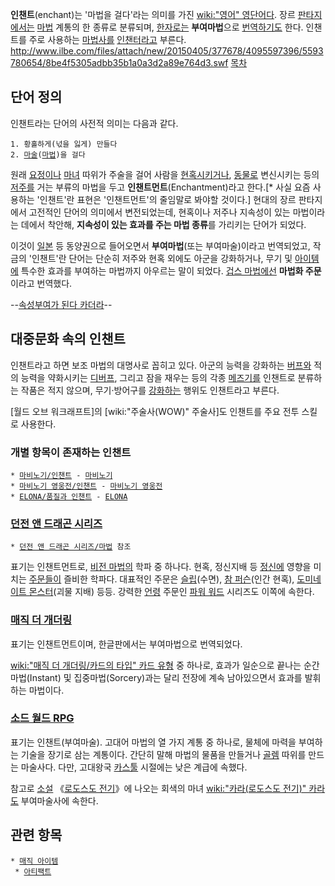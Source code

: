 '''인챈트'''(enchant)는 '마법을 걸다'라는 의미를 가진 [[wiki:"영어" 영단어]]다. 장르 [[판타지]]에서는 [[마법]] 계통의 한 종류로 분류되며, [[한자]]로는 '''부여마법'''으로 [[번역]]하기도 한다. 인챈트를 주로 사용하는 [[마법사]]를 [[인챈터]]라고 부른다.
http://www.ilbe.com/files/attach/new/20150405/377678/4095597396/5593780654/8be4f5305adbb35b1a0a3d2a89e764d3.swf
[[목차]]
== 단어 정의 ==
인챈트라는 단어의 사전적 의미는 다음과 같다.
 1. 황홀하게(넋을 잃게) 만들다
 2. [[마술]]([[마법]])을 걸다
원래 [[요정]]이나 [[마녀]] 따위가 주술을 걸어 사람을 [[현혹]]시키거나, [[동물]]로 변신시키는 등의 [[저주]]를 거는 부류의 마법을 두고 '''인챈트먼트'''(Enchantment)라고 한다.[* 사실 요즘 사용하는 '인챈트'란 표현은 '인챈트먼트'의 줄임말로 봐야할 것이다.] 현대의 장르 판타지에서 고전적인 단어의 의미에서 변전되었는데, 현혹이나 저주나 지속성이 있는 마법이라는 데에서 착안해, '''지속성이 있는 효과를 주는 마법 종류'''를 가리키는 단어가 되었다.

이것이 [[일본]] 등 동양권으로 들어오면서 '''부여마법'''(또는 부여마술)이라고 번역되었고, 작금의 '인챈트'란 단어는 단순히 저주와 현혹 외에도 아군을 강화하거나, 무기 및 [[아이템]]에 특수한 효과를 부여하는 마법까지 아우르는 말이 되었다. [[겁스 마법]]에선 '''마법화 주문'''이라고 번역했다.

--[http://bbs2.ruliweb.daum.net/gaia/do/ruliweb/default/community/325/read?bbsId=G005&itemId=143&articleId=22832699|현실에서도 속성부여가 된다 카더라]--

== 대중문화 속의 인챈트 ==
인챈트라고 하면 보조 마법의 대명사로 꼽히고 있다. 아군의 능력을 강화하는 [[버프]]와 적의 능력을 약화시키는 [[디버프]], 그리고 잠을 재우는 등의 각종 [[메즈]]기를 인챈트로 분류하는 작품은 적지 않으며, 무기·방어구를 [[강화]]하는 행위도 인챈트라고 부른다.

[월드 오브 워크래프트]의 [wiki:"주술사(WOW)" 주술사]도 인챈트를 주요 전투 스킬로 사용한다.

=== 개별 항목이 존재하는 인챈트 ===
 * [[마비노기/인챈트]] - [[마비노기]]
 * [[마비노기 영웅전/인챈트]] - [[마비노기 영웅전]]
 * [[ELONA/품질과 인챈트]] - [[ELONA]]

=== [[던전 앤 드래곤 시리즈]] ===
 * [[던전 앤 드래곤 시리즈/마법]] 참조

표기는 인챈트먼트로, [[비전 마법]]의 학파 중 하나다. 현혹, 정신지배 등 [[정신]]에 영향을 미치는 [[주문]]들이 즐비한 학파다. 대표적인 주문은 [[슬립]](수면), [[참 퍼슨]](인간 현혹), [[도미네이트 몬스터]](괴물 지배) 등등. 강력한 [[언령]] 주문인 [[파워 워드]] 시리즈도 이쪽에 속한다.

=== [[매직 더 개더링]] ===
표기는 인챈트먼트이며, 한글판에서는 부여마법으로 번역되었다.

[[wiki:"매직 더 개더링/카드의 타입" 카드 유형]] 중 하나로, 효과가 일순으로 끝나는 순간마법(Instant) 및 집중마법(Sorcery)과는 달리 전장에 계속 남아있으면서 효과를 발휘하는 마법이다.

=== [[소드 월드 RPG]] ===
표기는 인챈트(부여마술). 고대어 마법의 열 가지 계통 중 하나로, 물체에 마력을 부여하는 기술을 장기로 삼는 계통이다. 간단히 말해 마법의 물품을 만들거나 [[골렘]] 따위를 만드는 마술사다. 다만, 고대왕국 [[카스툴]] 시절에는 낮은 계급에 속했다.

참고로 [[소설]] 《[[로도스도 전기]]》에 나오는 회색의 마녀 [[wiki:"카라(로도스도 전기)" 카라]]도 부여마술사에 속한다.

== 관련 항목 ==
 * [[매직 아이템]]
  * [[아티팩트]]
